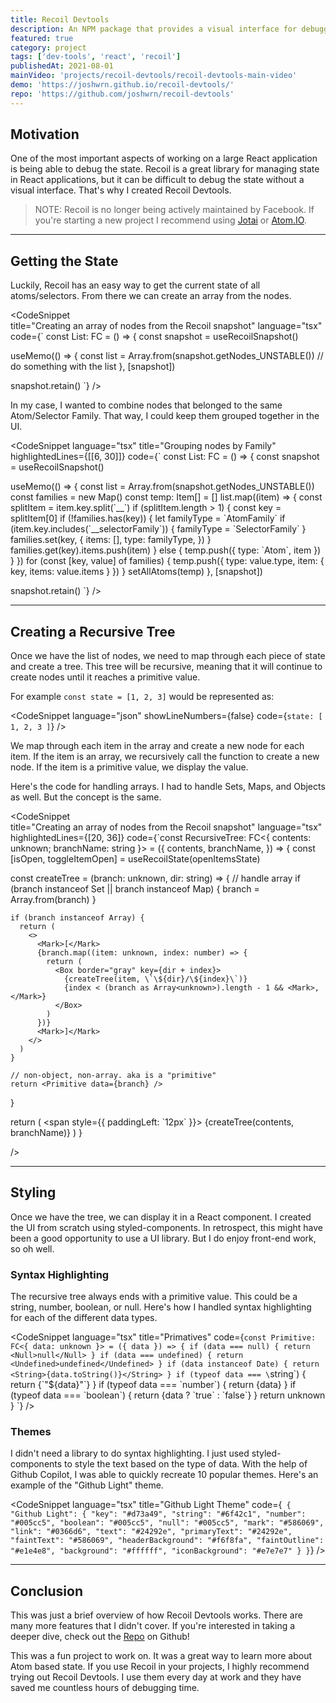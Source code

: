 ```yaml
---
title: Recoil Devtools
description: An NPM package that provides a visual interface for debugging Recoil state in React applications.
featured: true
category: project
tags: ['dev-tools', 'react', 'recoil']
publishedAt: 2021-08-01
mainVideo: 'projects/recoil-devtools/recoil-devtools-main-video'
demo: 'https://joshwrn.github.io/recoil-devtools/'
repo: 'https://github.com/joshwrn/recoil-devtools'
---
```


## Motivation

One of the most important aspects of working on a large React application is being able to debug the state. Recoil is a great library for managing state in React applications, but it can be difficult to debug the state without a visual interface. That's why I created Recoil Devtools.

> NOTE: Recoil is no longer being actively maintained by Facebook. If you're starting a new project I recommend using [Jotai](https://jotai.org/) or [Atom.IO](https://atom.io.fyi/).

---

## Getting the State

Luckily, Recoil has an easy way to get the current state of all atoms/selectors. From there we can create an array from the nodes.

<CodeSnippet  
title="Creating an array of nodes from the Recoil snapshot"
language="tsx"
code={`
const List: FC = () => {
  const snapshot = useRecoilSnapshot()

  useMemo(() => {
    const list = Array.from(snapshot.getNodes_UNSTABLE())
    // do something with the list
  }, [snapshot])

  snapshot.retain()
`}
  />

In my case, I wanted to combine nodes that belonged to the same Atom/Selector Family. That way, I could keep them grouped together in the UI.

<CodeSnippet
language="tsx"
title="Grouping nodes by Family"
highlightedLines={[[6, 30]]}
code={`
const List: FC = () => {
  const snapshot = useRecoilSnapshot()

  useMemo(() => {
    const list = Array.from(snapshot.getNodes_UNSTABLE())
    const families = new Map()
    const temp: Item[] = []
    list.map((item) => {
      const splitItem = item.key.split(\`__\`)
      if (splitItem.length > 1) {
        const key = splitItem[0]
        if (!families.has(key)) {
          let familyType = \`AtomFamily\`
          if (item.key.includes(\`__selectorFamily\`)) {
            familyType = \`SelectorFamily\`
          }
          families.set(key, {
            items: [],
            type: familyType,
          })
        }
        families.get(key).items.push(item)
      } else {
        temp.push({ type: \`Atom\`, item })
      }
    })
    for (const [key, value] of families) {
      temp.push({ type: value.type, item: { key, items: value.items } })
    }
    setAllAtoms(temp)
  }, [snapshot])

  snapshot.retain()
`}
/>

---

## Creating a Recursive Tree

Once we have the list of nodes, we need to map through each piece of state and create a tree. This tree will be recursive, meaning that it will continue to create nodes until it reaches a primitive value.

For example `const state = [1, 2, 3]` would be represented as: 

<CodeSnippet
language="json"
showLineNumbers={false}
code={`state: [
    1,
    2,
    3
]`}
/>

We map through each item in the array and create a new node for each item. If the item is an array, we recursively call the function to create a new node. If the item is a primitive value, we display the value.

Here's the code for handling arrays. I had to handle Sets, Maps, and Objects as well. But the concept is the same.

<CodeSnippet  
title="Creating an array of nodes from the Recoil snapshot"
language="tsx"
highlightedLines={[20, 36]}
code={`const RecursiveTree: FC<{ contents: unknown; branchName: string }> = ({
  contents,
  branchName,
}) => {
  const [isOpen, toggleItemOpen] = useRecoilState(openItemsState)

  const createTree = (branch: unknown, dir: string) => {
    // handle array
    if (branch instanceof Set || branch instanceof Map) {
      branch = Array.from(branch)
    }

    if (branch instanceof Array) {
      return (
        <>
          <Mark>[</Mark>
          {branch.map((item: unknown, index: number) => {
            return (
              <Box border="gray" key={dir + index}>
                {createTree(item, \`\${dir}/\${index}\`)}
                {index < (branch as Array<unknown>).length - 1 && <Mark>,</Mark>}
              </Box>
            )
          })}
          <Mark>]</Mark>
        </>
      )
    }

    // non-object, non-array. aka is a "primitive"
    return <Primitive data={branch} />
  }

  return (
    <span style={{ paddingLeft: \`12px\` }}>
      {createTree(contents, branchName)}
    </span>
  )
}

  />

---

## Styling

Once we have the tree, we can display it in a React component. I created the UI from scratch using styled-components. In retrospect, this might have been a good opportunity to use a UI library. But I do enjoy front-end work, so oh well.

### Syntax Highlighting

The recursive tree always ends with a primitive value. This could be a string, number, boolean, or null. Here's how I handled syntax highlighting for each of the different data types.

<CodeSnippet
language="tsx"
title="Primatives"
code={`const Primitive: FC<{ data: unknown }> = ({ data }) => {
  if (data === null) {
    return <Null>null</Null>
  }
  if (data === undefined) {
    return <Undefined>undefined</Undefined>
  }
  if (data instanceof Date) {
    return <String>{data.toString()}</String>
  }
  if (typeof data === \`string\`) {
    return <String>{\`"\${data}"\`}</String>
  }
  if (typeof data === \`number\`) {
    return <Number>{data}</Number>
  }
  if (typeof data === \`boolean\`) {
    return <Boolean>{data ? \`true\` : \`false\`}</Boolean>
  }
  return <Text>unknown</Text>
}
`}
/>

### Themes

I didn't need a library to do syntax highlighting. I just used styled-components to style the text based on the type of data. With the help of Github Copilot, I was able to quickly recreate 10 popular themes. Here's an example of the "Github Light" theme.

<CodeSnippet
language="tsx"
title="Github Light Theme"
code={`
{
  "Github Light": {
    "key": "#d73a49",
    "string": "#6f42c1",
    "number": "#005cc5",
    "boolean": "#005cc5",
    "null": "#005cc5",
    "mark": "#586069",
    "link": "#0366d6",
    "text": "#24292e",
    "primaryText": "#24292e",
    "faintText": "#586069",
    "headerBackground": "#f6f8fa",
    "faintOutline": "#e1e4e8",
    "background": "#ffffff",
    "iconBackground": "#e7e7e7"
  }
}`}
/>

---

## Conclusion
This was just a brief overview of how Recoil Devtools works. There are many more features that I didn't cover. If you're interested in taking a deeper dive, check out the [Repo](https://github.com/joshwrn/recoil-devtools/) on Github!

This was a fun project to work on. It was a great way to learn more about Atom based state. If you use Recoil in your projects, I highly recommend trying out Recoil Devtools. I use them every day at work and they have saved me countless hours of debugging time.

